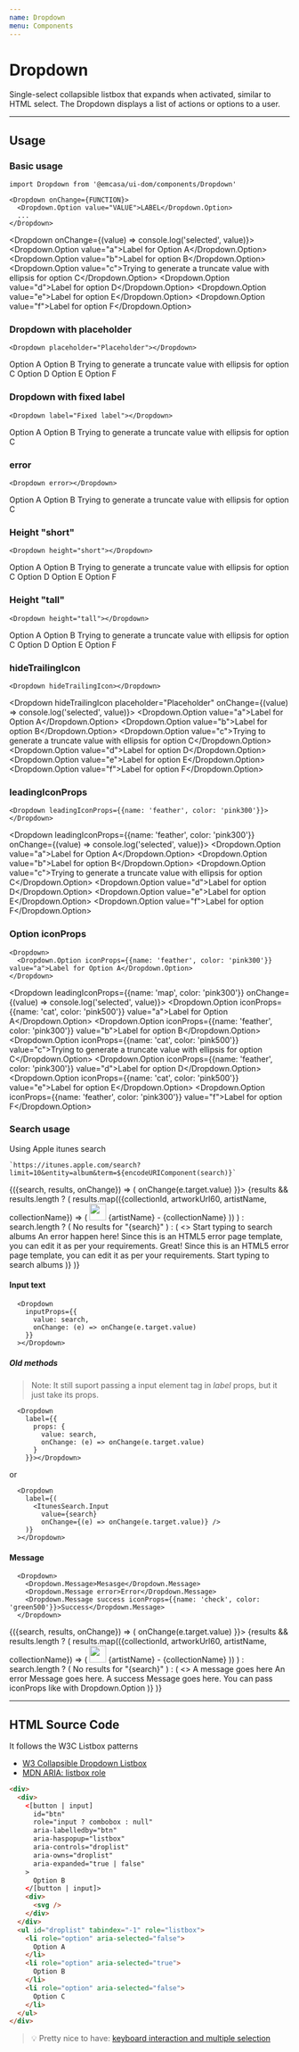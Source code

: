 ```yaml
---
name: Dropdown
menu: Components
---
```



# Dropdown
Single-select collapsible listbox that expands when activated, similar to HTML select.
The Dropdown displays a list of actions or options to a user.


<View mb="60px"></View>

---

<View mt="60px"></View>

## Usage
### Basic usage
```JS
import Dropdown from '@emcasa/ui-dom/components/Dropdown'

<Dropdown onChange={FUNCTION}>
  <Dropdown.Option value="VALUE">LABEL</Dropdown.Option>
  ...
</Dropdown>
```
<Dropdown onChange={(value) => console.log('selected', value)}>
  <Dropdown.Option value="a">Label for Option A</Dropdown.Option>
  <Dropdown.Option value="b">Label for option B</Dropdown.Option>
  <Dropdown.Option value="c">Trying to generate a truncate value with ellipsis for option C</Dropdown.Option>
  <Dropdown.Option value="d">Label for option D</Dropdown.Option>
  <Dropdown.Option value="e">Label for option E</Dropdown.Option>
  <Dropdown.Option value="f">Label for option F</Dropdown.Option>
</Dropdown>

<View my="60px"></View>

### Dropdown with placeholder
```JS
<Dropdown placeholder="Placeholder"></Dropdown>
```
<Dropdown placeholder="Placeholder">
  <Dropdown.Option value="a">Option A</Dropdown.Option>
  <Dropdown.Option value="b">Option B</Dropdown.Option>
  <Dropdown.Option value="c">Trying to generate a truncate value with ellipsis for option C</Dropdown.Option>
  <Dropdown.Option value="d">Option D</Dropdown.Option>
  <Dropdown.Option value="e">Option E</Dropdown.Option>
  <Dropdown.Option value="f">Option F</Dropdown.Option>
</Dropdown>

<View my="40px"></View>

### Dropdown with fixed label
```JS
<Dropdown label="Fixed label"></Dropdown>
```
<Dropdown label="Fixed label">
  <Dropdown.Option value="a">Option A</Dropdown.Option>
  <Dropdown.Option value="b">Option B</Dropdown.Option>
  <Dropdown.Option value="c">Trying to generate a truncate value with ellipsis for option C</Dropdown.Option>
</Dropdown>

<View my="40px"></View>

### error
```JS
<Dropdown error></Dropdown>
```
<Dropdown error>
  <Dropdown.Option value="a">Option A</Dropdown.Option>
  <Dropdown.Option value="b">Option B</Dropdown.Option>
  <Dropdown.Option value="c">Trying to generate a truncate value with ellipsis for option C</Dropdown.Option>
</Dropdown>

<View my="40px"></View>

### Height "short"
```JS
<Dropdown height="short"></Dropdown>
```
<Dropdown height="short" placeholder="Placeholder">
  <Dropdown.Option value="a">Option A</Dropdown.Option>
  <Dropdown.Option value="b">Option B</Dropdown.Option>
  <Dropdown.Option value="c">Trying to generate a truncate value with ellipsis for option C</Dropdown.Option>
  <Dropdown.Option value="d">Option D</Dropdown.Option>
  <Dropdown.Option value="e">Option E</Dropdown.Option>
  <Dropdown.Option value="f">Option F</Dropdown.Option>
</Dropdown>

<View my="40px"></View>

### Height "tall"
```JS
<Dropdown height="tall"></Dropdown>
```
<Dropdown height="tall" placeholder="Placeholder">
  <Dropdown.Option value="a">Option A</Dropdown.Option>
  <Dropdown.Option value="b">Option B</Dropdown.Option>
  <Dropdown.Option value="c">Trying to generate a truncate value with ellipsis for option C</Dropdown.Option>
  <Dropdown.Option value="d">Option D</Dropdown.Option>
  <Dropdown.Option value="e">Option E</Dropdown.Option>
  <Dropdown.Option value="f">Option F</Dropdown.Option>
</Dropdown>

<View my="40px"></View>

### hideTrailingIcon
```JS
<Dropdown hideTrailingIcon></Dropdown>
```
<Dropdown hideTrailingIcon placeholder="Placeholder" onChange={(value) => console.log('selected', value)}>
  <Dropdown.Option value="a">Label for Option A</Dropdown.Option>
  <Dropdown.Option value="b">Label for option B</Dropdown.Option>
  <Dropdown.Option value="c">Trying to generate a truncate value with ellipsis for option C</Dropdown.Option>
  <Dropdown.Option value="d">Label for option D</Dropdown.Option>
  <Dropdown.Option value="e">Label for option E</Dropdown.Option>
  <Dropdown.Option value="f">Label for option F</Dropdown.Option>
</Dropdown>

<View my="40px"></View>

### leadingIconProps
```JS
<Dropdown leadingIconProps={{name: 'feather', color: 'pink300'}}></Dropdown>
```
<Dropdown leadingIconProps={{name: 'feather', color: 'pink300'}} onChange={(value) => console.log('selected', value)}>
  <Dropdown.Option value="a">Label for Option A</Dropdown.Option>
  <Dropdown.Option value="b">Label for option B</Dropdown.Option>
  <Dropdown.Option value="c">Trying to generate a truncate value with ellipsis for option C</Dropdown.Option>
  <Dropdown.Option value="d">Label for option D</Dropdown.Option>
  <Dropdown.Option value="e">Label for option E</Dropdown.Option>
  <Dropdown.Option value="f">Label for option F</Dropdown.Option>
</Dropdown>

<View my="40px"></View>

### Option iconProps
```JS
<Dropdown>
  <Dropdown.Option iconProps={{name: 'feather', color: 'pink300'}} value="a">Label for Option A</Dropdown.Option>
</Dropdown>
```
<Dropdown leadingIconProps={{name: 'map', color: 'pink300'}} onChange={(value) => console.log('selected', value)}>
  <Dropdown.Option iconProps={{name: 'cat', color: 'pink500'}} value="a">Label for Option A</Dropdown.Option>
  <Dropdown.Option iconProps={{name: 'feather', color: 'pink300'}} value="b">Label for option B</Dropdown.Option>
  <Dropdown.Option iconProps={{name: 'cat', color: 'pink500'}} value="c">Trying to generate a truncate value with ellipsis for option C</Dropdown.Option>
  <Dropdown.Option iconProps={{name: 'feather', color: 'pink300'}} value="d">Label for option D</Dropdown.Option>
  <Dropdown.Option iconProps={{name: 'cat', color: 'pink500'}} value="e">Label for option E</Dropdown.Option>
  <Dropdown.Option iconProps={{name: 'feather', color: 'pink300'}} value="f">Label for option F</Dropdown.Option>
</Dropdown>

<View my="40px"></View>

### Search usage
Using Apple itunes search
```JS
`https://itunes.apple.com/search?limit=10&entity=album&term=${encodeURIComponent(search)}`
```

<ItunesSearch>
  {({search, results, onChange}) => (
    <Dropdown
      leadingIconProps={{name: 'music', color: 'pink300'}}
      inputProps={{
        value: search,
        onChange: (e) => onChange(e.target.value)
      }}>
      {results && results.length ? (
        results.map(({collectionId, artworkUrl60, artistName, collectionName}) => (
          <Dropdown.Option key={collectionId} value={collectionId} iconProps={{name: 'music', color: 'pink300'}}>
            <View mr="15px">
              <img src={artworkUrl60} height="30px" width="30px" />
            </View>
            {artistName} - {collectionName}
          </Dropdown.Option>
        ))
      ) : search.length ? (
        <Dropdown.Message iconProps={{name: 'frown', color: 'grey300'}}>No results for "{search}"</Dropdown.Message>
      ) : (
        <>
          <Dropdown.Message>Start typing to search albums</Dropdown.Message>
          <Dropdown.Message error iconProps={{name: 'exclamation', color: 'red500'}}>An error happen here! Since this is an HTML5 error page template, you can edit it as per your requirements.</Dropdown.Message>
          <Dropdown.Message success iconProps={{name: 'check', color: 'green500'}}>Great! Since this is an HTML5 error page template, you can edit it as per your requirements. Start typing to search albums</Dropdown.Message>
        </>
      )}
    </Dropdown>
  )}
</ItunesSearch>

#### Input text
```JS
  <Dropdown
    inputProps={{
      value: search,
      onChange: (e) => onChange(e.target.value)
    }}
  ></Dropdown>
```
##### Old methods

> Note: It still suport passing a input element tag in *label* props, but it just take its props.

```JS
  <Dropdown
    label={{
      props: {
        value: search,
        onChange: (e) => onChange(e.target.value)
      }
    }}></Dropdown>
```

or

```JS
  <Dropdown
    label={(
      <ItunesSearch.Input
        value={search}
        onChange={(e) => onChange(e.target.value)} />
    )}
  ></Dropdown>
```
#### Message
```JS
  <Dropdown>
    <Dropdown.Message>Mesasge</Dropdown.Message>
    <Dropdown.Message error>Error</Dropdown.Message>
    <Dropdown.Message success iconProps={{name: 'check', color: 'green500'}}>Success</Dropdown.Message>
  </Dropdown>
```
<ItunesSearch>
  {({search, results, onChange}) => (
    <Dropdown
      leadingIconProps={{name: 'music', color: 'pink300'}}
      inputProps={{
        value: search,
        onChange: (e) => onChange(e.target.value)
      }}>
      {results && results.length ? (
        results.map(({collectionId, artworkUrl60, artistName, collectionName}) => (
          <Dropdown.Option key={collectionId} value={collectionId} iconProps={{name: 'music', color: 'pink300'}}>
            <View mr="15px">
              <img src={artworkUrl60} height="30px" width="30px" />
            </View>
            {artistName} - {collectionName}
          </Dropdown.Option>
        ))
      ) : search.length ? (
        <Dropdown.Message iconProps={{name: 'frown', color: 'grey300'}}>No results for "{search}"</Dropdown.Message>
      ) : (
        <>
          <Dropdown.Message>A message goes here</Dropdown.Message>
          <Dropdown.Message error>An error Message goes here.</Dropdown.Message>
          <Dropdown.Message success>A success Message goes here.</Dropdown.Message>
          <Dropdown.Message iconProps={{name: 'check', color: 'green500'}}>You can pass iconProps like with Dropdown.Option</Dropdown.Message>
        </>
      )}
    </Dropdown>
  )}
</ItunesSearch>

<View mb="60px"></View>

---

<View mt="60px"></View>

## HTML Source Code

It follows the W3C Listbox patterns
- [W3 Collapsible Dropdown Listbox](https://www.w3.org/TR/wai-aria-practices-1.1//#Listbox)
- [MDN ARIA: listbox role](https://developer.mozilla.org/en-US/docs/Web/Accessibility/ARIA/Roles/listbox_role)

```HTML
<div>
  <div>
    <[button | input]
      id="btn"
      role="input ? combobox : null"
      aria-labelledby="btn"
      aria-haspopup="listbox"
      aria-controls="droplist"
      aria-owns="droplist"
      aria-expanded="true | false"
    >
      Option B
    </[button | input]>
    <div>
      <svg />
    </div>
  </div>
  <ul id="droplist" tabindex="-1" role="listbox">
    <li role="option" aria-selected="false">
      Option A
    </li>
    <li role="option" aria-selected="true">
      Option B
    </li>
    <li role="option" aria-selected="false">
      Option C
    </li>
  </ul>
</div>
```

> 💡 Pretty nice to have: [keyboard interaction and multiple selection](https://www.w3.org/TR/wai-aria-practices-1.1//#listbox_kbd_interaction)
